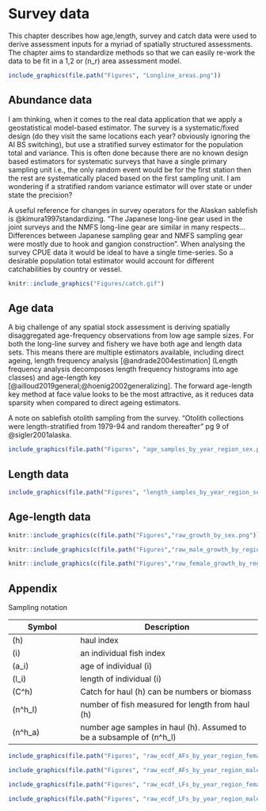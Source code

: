 # Survey data {#surveydata}

This chapter describes how age,length, survey and catch data were used to derive assessment inputs for a myriad of spatially structured assessments. The chapter aims to standardize methods so that we can easily re-work the data to be fit in a 1,2 or \(n_r\) area assessment model.


```r
include_graphics(file.path("Figures", "Longline_areas.png"))
```


## Abundance data {-}

I am thinking, when it comes to the real data application that we apply a geostatistical model-based estimator. The survey is a systematic/fixed design (do they visit the same locations each year? obviously ignoring the AI BS switching), but use a stratified survey estimator for the population total and variance. This is often done because there are no known design based estimators for systematic surveys that have a single primary sampling unit i.e., the only random event would be for the first station then the rest are systematically placed based on the first sampling unit. I am wondering if a stratified random variance estimator will over state or under state the precision? 


A useful reference for changes in survey operators for the Alaskan sablefish is @kimura1997standardizing. "The Japanese long-line gear used in the joint surveys and the NMFS long-line gear are similar in many respects...Differences between Japanese sampling gear and NMFS sampling gear were mostly due to hook and gangion construction". When analysing the survey CPUE data it would be ideal to have a single time-series. So a desirable population total estimator would account for different catchabilities by country or vessel.


```r
knitr::include_graphics("Figures/catch.gif")
```

## Age data {-}
A big challenge of any spatial stock assessment is deriving spatially disaggregated age-frequency observations from low age sample sizes. For both the long-line survey and fishery we have both age and length data sets. This means there are multiple estimators available, including direct ageing, length frequency analysis [@andrade2004estimation] (Length frequency analysis decomposes length frequency histograms into age classes) and age-length key [@ailloud2019general;@hoenig2002generalizing]. The forward age-length key method at face value looks to be the most attractive, as it reduces data sparsity when compared to direct ageing estimators.


A note on sablefish otolith sampling from the survey. "Otolith collections were length-stratified from 1979-94 and random thereafter" pg 9 of @sigler2001alaska.

```r
include_graphics(file.path("Figures", "age_samples_by_year_region_sex.png"))
```



## Length data {-}


```r
include_graphics(file.path("Figures", "length_samples_by_year_region_sex.png"))
```

## Age-length data {-}



```r
knitr::include_graphics(c(file.path("Figures","raw_growth_by_sex.png")))
``` 



```r
knitr::include_graphics(c(file.path("Figures","raw_male_growth_by_region.png"),file.path("Figures","raw_male_growth_by_decade.png")))
``` 


```r
knitr::include_graphics(c(file.path("Figures","raw_female_growth_by_region.png"),file.path("Figures","raw_female_growth_by_decade.png")))
``` 


## Appendix {-}

Sampling notation


+----------------------------+-----------------------------------------------------------------------------+
| Symbol                     | Description                            
+============================+=============================================================================+
| \(h\)                      | haul index
+----------------------------+-----------------------------------------------------------------------------+
| \(i\)                      | an individual fish index
+----------------------------+-----------------------------------------------------------------------------+
| \(a_i\)                    | age of individual \(i\)
+----------------------------+-----------------------------------------------------------------------------+
| \(l_i\)                    | length of individual \(i\) 
+----------------------------+-----------------------------------------------------------------------------+
| \(C^h\)                    | Catch for haul \(h\) can be numbers or biomass
+----------------------------+-----------------------------------------------------------------------------+
| \(n^h_l\)                  | number of fish measured for length from haul \(h\) 
+----------------------------+-----------------------------------------------------------------------------+
| \(n^h_a\)                  | number age samples in haul \(h\). Assumed to be a subsample of \(n^h_l\)
+----------------------------+-----------------------------------------------------------------------------+




```r
include_graphics(file.path("Figures", "raw_ecdf_AFs_by_year_region_female.png"))
```

```r
include_graphics(file.path("Figures", "raw_ecdf_AFs_by_year_region_male.png"))
```


```r
include_graphics(file.path("Figures", "raw_ecdf_LFs_by_year_region_female.png"))
```

```r
include_graphics(file.path("Figures", "raw_ecdf_LFs_by_year_region_male.png"))
```
